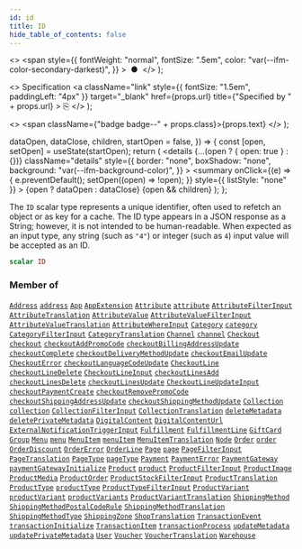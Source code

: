 ```yaml
---
id: id
title: ID
hide_table_of_contents: false
---
```


  <>
    <span
      style={{
        fontWeight: "normal",
        fontSize: ".5em",
        color: "var(--ifm-color-secondary-darkest)",
      }}
    >
      &nbsp;●&nbsp;
    </span>
  </>
);

  <>
    Specification
    <a
      className="link"
      style={{ fontSize: "1.5em", paddingLeft: "4px" }}
      target="\_blank"
      href={props.url}
      title={"Specified by " + props.url}
    >
      ⎘
    </a>
  </>
);

  <>
    <span className={"badge badge--" + props.class}>{props.text}</span>
  </>
);


  dataOpen,
  dataClose,
  children,
  startOpen = false,
}) => {
  const [open, setOpen] = useState(startOpen);
  return (
    <details
      {...(open ? { open: true } : {})}
      className="details"
      style={{
        border: "none",
        boxShadow: "none",
        background: "var(--ifm-background-color)",
      }}
    >
      <summary
        onClick={(e) => {
          e.preventDefault();
          setOpen((open) => !open);
        }}
        style={{ listStyle: "none" }}
      >
        {open ? dataOpen : dataClose}
      </summary>
      {open && children}
    </details>
  );
};

The `ID` scalar type represents a unique identifier, often used to refetch an object or as key for a cache. The ID type appears in a JSON response as a String; however, it is not intended to be human-readable. When expected as an input type, any string (such as `"4"`) or integer (such as `4`) input value will be accepted as an ID.

```graphql
scalar ID
```

### Member of

[`Address`](../../../api-storefront/users/objects/address) <Badge class="secondary" text="object"/><Bullet />[`address`](../../../api-storefront/users/queries/address) <Badge class="secondary" text="query"/><Bullet />[`App`](../../../api-storefront/apps/objects/app) <Badge class="secondary" text="object"/><Bullet />[`AppExtension`](../../../api-storefront/apps/objects/app-extension) <Badge class="secondary" text="object"/><Bullet />[`Attribute`](../../../api-storefront/attributes/objects/attribute) <Badge class="secondary" text="object"/><Bullet />[`attribute`](../../../api-storefront/attributes/queries/attribute) <Badge class="secondary" text="query"/><Bullet />[`AttributeFilterInput`](../../../api-storefront/attributes/inputs/attribute-filter-input) <Badge class="secondary" text="input"/><Bullet />[`AttributeTranslation`](../../../api-storefront/attributes/objects/attribute-translation) <Badge class="secondary" text="object"/><Bullet />[`AttributeValue`](../../../api-storefront/attributes/objects/attribute-value) <Badge class="secondary" text="object"/><Bullet />[`AttributeValueFilterInput`](../../../api-storefront/attributes/inputs/attribute-value-filter-input) <Badge class="secondary" text="input"/><Bullet />[`AttributeValueTranslation`](../../../api-storefront/attributes/objects/attribute-value-translation) <Badge class="secondary" text="object"/><Bullet />[`AttributeWhereInput`](../../../api-storefront/attributes/inputs/attribute-where-input) <Badge class="secondary" text="input"/><Bullet />[`Category`](../../../api-storefront/products/objects/category) <Badge class="secondary" text="object"/><Bullet />[`category`](../../../api-storefront/products/queries/category) <Badge class="secondary" text="query"/><Bullet />[`CategoryFilterInput`](../../../api-storefront/products/inputs/category-filter-input) <Badge class="secondary" text="input"/><Bullet />[`CategoryTranslation`](../../../api-storefront/products/objects/category-translation) <Badge class="secondary" text="object"/><Bullet />[`Channel`](../../../api-storefront/channels/objects/channel) <Badge class="secondary" text="object"/><Bullet />[`channel`](../../../api-storefront/channels/queries/channel) <Badge class="secondary" text="query"/><Bullet />[`Checkout`](../../../api-storefront/checkout/objects/checkout) <Badge class="secondary" text="object"/><Bullet />[`checkout`](../../../api-storefront/checkout/queries/checkout) <Badge class="secondary" text="query"/><Bullet />[`checkoutAddPromoCode`](../../../api-storefront/checkout/mutations/checkout-add-promo-code) <Badge class="secondary" text="mutation"/><Bullet />[`checkoutBillingAddressUpdate`](../../../api-storefront/checkout/mutations/checkout-billing-address-update) <Badge class="secondary" text="mutation"/><Bullet />[`checkoutComplete`](../../../api-storefront/checkout/mutations/checkout-complete) <Badge class="secondary" text="mutation"/><Bullet />[`checkoutDeliveryMethodUpdate`](../../../api-storefront/checkout/mutations/checkout-delivery-method-update) <Badge class="secondary" text="mutation"/><Bullet />[`checkoutEmailUpdate`](../../../api-storefront/checkout/mutations/checkout-email-update) <Badge class="secondary" text="mutation"/><Bullet />[`CheckoutError`](../../../api-storefront/checkout/objects/checkout-error) <Badge class="secondary" text="object"/><Bullet />[`checkoutLanguageCodeUpdate`](../../../api-storefront/checkout/mutations/checkout-language-code-update) <Badge class="secondary" text="mutation"/><Bullet />[`CheckoutLine`](../../../api-storefront/checkout/objects/checkout-line) <Badge class="secondary" text="object"/><Bullet />[`checkoutLineDelete`](../../../api-storefront/checkout/mutations/checkout-line-delete) <Badge class="secondary" text="mutation"/><Bullet />[`CheckoutLineInput`](../../../api-storefront/checkout/inputs/checkout-line-input) <Badge class="secondary" text="input"/><Bullet />[`checkoutLinesAdd`](../../../api-storefront/checkout/mutations/checkout-lines-add) <Badge class="secondary" text="mutation"/><Bullet />[`checkoutLinesDelete`](../../../api-storefront/checkout/mutations/checkout-lines-delete) <Badge class="secondary" text="mutation"/><Bullet />[`checkoutLinesUpdate`](../../../api-storefront/checkout/mutations/checkout-lines-update) <Badge class="secondary" text="mutation"/><Bullet />[`CheckoutLineUpdateInput`](../../../api-storefront/checkout/inputs/checkout-line-update-input) <Badge class="secondary" text="input"/><Bullet />[`checkoutPaymentCreate`](../../../api-storefront/checkout/mutations/checkout-payment-create) <Badge class="secondary" text="mutation"/><Bullet />[`checkoutRemovePromoCode`](../../../api-storefront/checkout/mutations/checkout-remove-promo-code) <Badge class="secondary" text="mutation"/><Bullet />[`checkoutShippingAddressUpdate`](../../../api-storefront/checkout/mutations/checkout-shipping-address-update) <Badge class="secondary" text="mutation"/><Bullet />[`checkoutShippingMethodUpdate`](../../../api-storefront/checkout/mutations/checkout-shipping-method-update) <Badge class="secondary" text="mutation"/><Bullet />[`Collection`](../../../api-storefront/products/objects/collection) <Badge class="secondary" text="object"/><Bullet />[`collection`](../../../api-storefront/products/queries/collection) <Badge class="secondary" text="query"/><Bullet />[`CollectionFilterInput`](../../../api-storefront/products/inputs/collection-filter-input) <Badge class="secondary" text="input"/><Bullet />[`CollectionTranslation`](../../../api-storefront/products/objects/collection-translation) <Badge class="secondary" text="object"/><Bullet />[`deleteMetadata`](../../../api-storefront/miscellaneous/mutations/delete-metadata) <Badge class="secondary" text="mutation"/><Bullet />[`deletePrivateMetadata`](../../../api-storefront/miscellaneous/mutations/delete-private-metadata) <Badge class="secondary" text="mutation"/><Bullet />[`DigitalContent`](../../../api-storefront/products/objects/digital-content) <Badge class="secondary" text="object"/><Bullet />[`DigitalContentUrl`](../../../api-storefront/products/objects/digital-content-url) <Badge class="secondary" text="object"/><Bullet />[`ExternalNotificationTriggerInput`](../../../api-storefront/miscellaneous/inputs/external-notification-trigger-input) <Badge class="secondary" text="input"/><Bullet />[`Fulfillment`](../../../api-storefront/orders/objects/fulfillment) <Badge class="secondary" text="object"/><Bullet />[`FulfillmentLine`](../../../api-storefront/orders/objects/fulfillment-line) <Badge class="secondary" text="object"/><Bullet />[`GiftCard`](../../../api-storefront/gift-cards/objects/gift-card) <Badge class="secondary" text="object"/><Bullet />[`Group`](../../../api-storefront/users/objects/group) <Badge class="secondary" text="object"/><Bullet />[`Menu`](../../../api-storefront/menu/objects/menu) <Badge class="secondary" text="object"/><Bullet />[`menu`](../../../api-storefront/menu/queries/menu) <Badge class="secondary" text="query"/><Bullet />[`MenuItem`](../../../api-storefront/menu/objects/menu-item) <Badge class="secondary" text="object"/><Bullet />[`menuItem`](../../../api-storefront/menu/queries/menu-item) <Badge class="secondary" text="query"/><Bullet />[`MenuItemTranslation`](../../../api-storefront/menu/objects/menu-item-translation) <Badge class="secondary" text="object"/><Bullet />[`Node`](../../../api-storefront/miscellaneous/interfaces/node) <Badge class="secondary" text="interface"/><Bullet />[`Order`](../../../api-storefront/orders/objects/order) <Badge class="secondary" text="object"/><Bullet />[`order`](../../../api-storefront/orders/queries/order) <Badge class="secondary" text="query"/><Bullet />[`OrderDiscount`](../../../api-storefront/discounts/objects/order-discount) <Badge class="secondary" text="object"/><Bullet />[`OrderError`](../../../api-storefront/orders/objects/order-error) <Badge class="secondary" text="object"/><Bullet />[`OrderLine`](../../../api-storefront/orders/objects/order-line) <Badge class="secondary" text="object"/><Bullet />[`Page`](../../../api-storefront/pages/objects/page) <Badge class="secondary" text="object"/><Bullet />[`page`](../../../api-storefront/pages/queries/page) <Badge class="secondary" text="query"/><Bullet />[`PageFilterInput`](../../../api-storefront/pages/inputs/page-filter-input) <Badge class="secondary" text="input"/><Bullet />[`PageTranslation`](../../../api-storefront/pages/objects/page-translation) <Badge class="secondary" text="object"/><Bullet />[`PageType`](../../../api-storefront/pages/objects/page-type) <Badge class="secondary" text="object"/><Bullet />[`pageType`](../../../api-storefront/pages/queries/page-type) <Badge class="secondary" text="query"/><Bullet />[`Payment`](../../../api-storefront/payments/objects/payment) <Badge class="secondary" text="object"/><Bullet />[`PaymentError`](../../../api-storefront/payments/objects/payment-error) <Badge class="secondary" text="object"/><Bullet />[`PaymentGateway`](../../../api-storefront/payments/objects/payment-gateway) <Badge class="secondary" text="object"/><Bullet />[`paymentGatewayInitialize`](../../../api-storefront/payments/mutations/payment-gateway-initialize) <Badge class="secondary" text="mutation"/><Bullet />[`Product`](../../../api-storefront/products/objects/product) <Badge class="secondary" text="object"/><Bullet />[`product`](../../../api-storefront/products/queries/product) <Badge class="secondary" text="query"/><Bullet />[`ProductFilterInput`](../../../api-storefront/products/inputs/product-filter-input) <Badge class="secondary" text="input"/><Bullet />[`ProductImage`](../../../api-storefront/products/objects/product-image) <Badge class="secondary" text="object"/><Bullet />[`ProductMedia`](../../../api-storefront/products/objects/product-media) <Badge class="secondary" text="object"/><Bullet />[`ProductOrder`](../../../api-storefront/products/inputs/product-order) <Badge class="secondary" text="input"/><Bullet />[`ProductStockFilterInput`](../../../api-storefront/products/inputs/product-stock-filter-input) <Badge class="secondary" text="input"/><Bullet />[`ProductTranslation`](../../../api-storefront/products/objects/product-translation) <Badge class="secondary" text="object"/><Bullet />[`ProductType`](../../../api-storefront/products/objects/product-type) <Badge class="secondary" text="object"/><Bullet />[`productType`](../../../api-storefront/products/queries/product-type) <Badge class="secondary" text="query"/><Bullet />[`ProductTypeFilterInput`](../../../api-storefront/products/inputs/product-type-filter-input) <Badge class="secondary" text="input"/><Bullet />[`ProductVariant`](../../../api-storefront/products/objects/product-variant) <Badge class="secondary" text="object"/><Bullet />[`productVariant`](../../../api-storefront/products/queries/product-variant) <Badge class="secondary" text="query"/><Bullet />[`productVariants`](../../../api-storefront/products/queries/product-variants) <Badge class="secondary" text="query"/><Bullet />[`ProductVariantTranslation`](../../../api-storefront/products/objects/product-variant-translation) <Badge class="secondary" text="object"/><Bullet />[`ShippingMethod`](../../../api-storefront/shipping/objects/shipping-method) <Badge class="secondary" text="object"/><Bullet />[`ShippingMethodPostalCodeRule`](../../../api-storefront/shipping/objects/shipping-method-postal-code-rule) <Badge class="secondary" text="object"/><Bullet />[`ShippingMethodTranslation`](../../../api-storefront/shipping/objects/shipping-method-translation) <Badge class="secondary" text="object"/><Bullet />[`ShippingMethodType`](../../../api-storefront/shipping/objects/shipping-method-type) <Badge class="secondary" text="object"/><Bullet />[`ShippingZone`](../../../api-storefront/shipping/objects/shipping-zone) <Badge class="secondary" text="object"/><Bullet />[`ShopTranslation`](../../../api-storefront/shop/objects/shop-translation) <Badge class="secondary" text="object"/><Bullet />[`TransactionEvent`](../../../api-storefront/payments/objects/transaction-event) <Badge class="secondary" text="object"/><Bullet />[`transactionInitialize`](../../../api-storefront/payments/mutations/transaction-initialize) <Badge class="secondary" text="mutation"/><Bullet />[`TransactionItem`](../../../api-storefront/payments/objects/transaction-item) <Badge class="secondary" text="object"/><Bullet />[`transactionProcess`](../../../api-storefront/payments/mutations/transaction-process) <Badge class="secondary" text="mutation"/><Bullet />[`updateMetadata`](../../../api-storefront/miscellaneous/mutations/update-metadata) <Badge class="secondary" text="mutation"/><Bullet />[`updatePrivateMetadata`](../../../api-storefront/miscellaneous/mutations/update-private-metadata) <Badge class="secondary" text="mutation"/><Bullet />[`User`](../../../api-storefront/users/objects/user) <Badge class="secondary" text="object"/><Bullet />[`Voucher`](../../../api-storefront/discounts/objects/voucher) <Badge class="secondary" text="object"/><Bullet />[`VoucherTranslation`](../../../api-storefront/discounts/objects/voucher-translation) <Badge class="secondary" text="object"/><Bullet />[`Warehouse`](../../../api-storefront/products/objects/warehouse) <Badge class="secondary" text="object"/>
